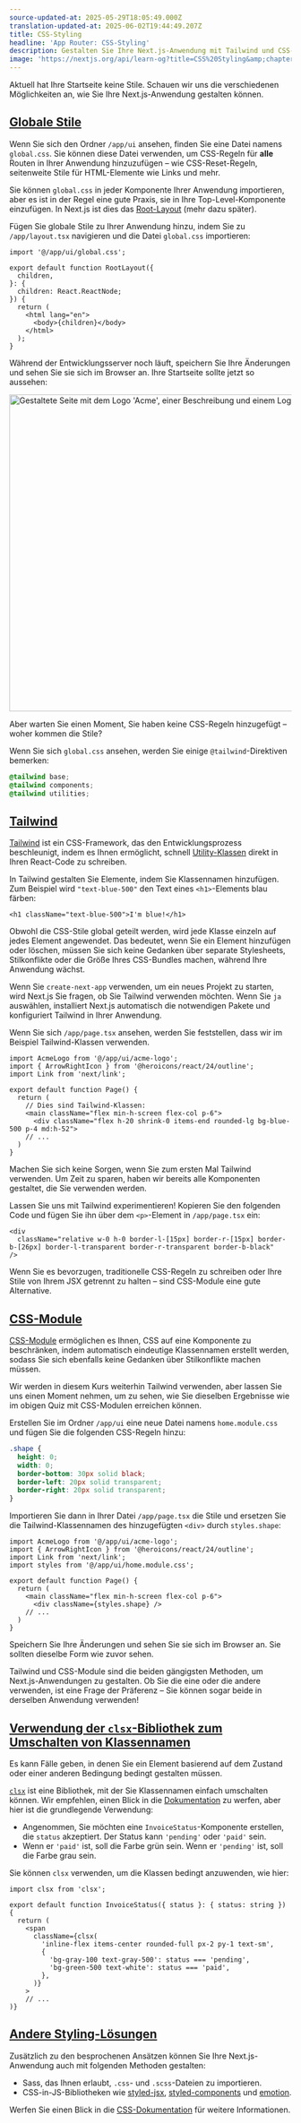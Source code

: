 ```yaml
---
source-updated-at: 2025-05-29T18:05:49.000Z
translation-updated-at: 2025-06-02T19:44:49.207Z
title: CSS-Styling
headline: 'App Router: CSS-Styling'
description: Gestalten Sie Ihre Next.js-Anwendung mit Tailwind und CSS-Modulen.
image: 'https://nextjs.org/api/learn-og?title=CSS%20Styling&amp;chapter=2'
---
```


Aktuell hat Ihre Startseite keine Stile. Schauen wir uns die verschiedenen Möglichkeiten an, wie Sie Ihre Next.js-Anwendung gestalten können.

[Globale Stile](#globale-stile)
-------------------------------

Wenn Sie sich den Ordner `/app/ui` ansehen, finden Sie eine Datei namens `global.css`. Sie können diese Datei verwenden, um CSS-Regeln für **alle** Routen in Ihrer Anwendung hinzuzufügen – wie CSS-Reset-Regeln, seitenweite Stile für HTML-Elemente wie Links und mehr.

Sie können `global.css` in jeder Komponente Ihrer Anwendung importieren, aber es ist in der Regel eine gute Praxis, sie in Ihre Top-Level-Komponente einzufügen. In Next.js ist dies das [Root-Layout](/docs/app/api-reference/file-conventions/layout#root-layouts) (mehr dazu später).

Fügen Sie globale Stile zu Ihrer Anwendung hinzu, indem Sie zu `/app/layout.tsx` navigieren und die Datei `global.css` importieren:

```tsx {1} filename="/app/layout.tsx"
import '@/app/ui/global.css';
 
export default function RootLayout({
  children,
}: {
  children: React.ReactNode;
}) {
  return (
    <html lang="en">
      <body>{children}</body>
    </html>
  );
}
```

Während der Entwicklungsserver noch läuft, speichern Sie Ihre Änderungen und sehen Sie sie sich im Browser an. Ihre Startseite sollte jetzt so aussehen:

<Image
  alt="Gestaltete Seite mit dem Logo 'Acme', einer Beschreibung und einem Login-Link."
  srcLight="https://h8DxKfmAPhn8O0p3.public.blob.vercel-storage.com/learn/light/home-page-with-tailwind.png"
  srcDark="https://h8DxKfmAPhn8O0p3.public.blob.vercel-storage.com/learn/dark/home-page-with-tailwind.png"
  width="960"
  height="566"
/>

Aber warten Sie einen Moment, Sie haben keine CSS-Regeln hinzugefügt – woher kommen die Stile?

Wenn Sie sich `global.css` ansehen, werden Sie einige `@tailwind`-Direktiven bemerken:

```css filename="/app/ui/global.css"
@tailwind base;
@tailwind components;
@tailwind utilities;
```

[Tailwind](#tailwind)
---------------------

[Tailwind](https://tailwindcss.com/) ist ein CSS-Framework, das den Entwicklungsprozess beschleunigt, indem es Ihnen ermöglicht, schnell [Utility-Klassen](https://tailwindcss.com/docs/utility-first) direkt in Ihren React-Code zu schreiben.

In Tailwind gestalten Sie Elemente, indem Sie Klassennamen hinzufügen. Zum Beispiel wird `"text-blue-500"` den Text eines `<h1>`-Elements blau färben:

```
<h1 className="text-blue-500">I'm blue!</h1>
```

Obwohl die CSS-Stile global geteilt werden, wird jede Klasse einzeln auf jedes Element angewendet. Das bedeutet, wenn Sie ein Element hinzufügen oder löschen, müssen Sie sich keine Gedanken über separate Stylesheets, Stilkonflikte oder die Größe Ihres CSS-Bundles machen, während Ihre Anwendung wächst.

Wenn Sie `create-next-app` verwenden, um ein neues Projekt zu starten, wird Next.js Sie fragen, ob Sie Tailwind verwenden möchten. Wenn Sie `ja` auswählen, installiert Next.js automatisch die notwendigen Pakete und konfiguriert Tailwind in Ihrer Anwendung.

Wenn Sie sich `/app/page.tsx` ansehen, werden Sie feststellen, dass wir im Beispiel Tailwind-Klassen verwenden.

```tsx filename="/app/page.tsx"
import AcmeLogo from '@/app/ui/acme-logo';
import { ArrowRightIcon } from '@heroicons/react/24/outline';
import Link from 'next/link';
 
export default function Page() {
  return (
    // Dies sind Tailwind-Klassen:
    <main className="flex min-h-screen flex-col p-6">
      <div className="flex h-20 shrink-0 items-end rounded-lg bg-blue-500 p-4 md:h-52">
    // ...
  )
}
```

Machen Sie sich keine Sorgen, wenn Sie zum ersten Mal Tailwind verwenden. Um Zeit zu sparen, haben wir bereits alle Komponenten gestaltet, die Sie verwenden werden.

Lassen Sie uns mit Tailwind experimentieren! Kopieren Sie den folgenden Code und fügen Sie ihn über dem `<p>`-Element in `/app/page.tsx` ein:

```tsx filename="/app/page.tsx"
<div
  className="relative w-0 h-0 border-l-[15px] border-r-[15px] border-b-[26px] border-l-transparent border-r-transparent border-b-black"
/>
```

Wenn Sie es bevorzugen, traditionelle CSS-Regeln zu schreiben oder Ihre Stile von Ihrem JSX getrennt zu halten – sind CSS-Module eine gute Alternative.

[CSS-Module](#css-module)
---------------------------

[CSS-Module](/docs/basic-features/built-in-css-support) ermöglichen es Ihnen, CSS auf eine Komponente zu beschränken, indem automatisch eindeutige Klassennamen erstellt werden, sodass Sie sich ebenfalls keine Gedanken über Stilkonflikte machen müssen.

Wir werden in diesem Kurs weiterhin Tailwind verwenden, aber lassen Sie uns einen Moment nehmen, um zu sehen, wie Sie dieselben Ergebnisse wie im obigen Quiz mit CSS-Modulen erreichen können.

Erstellen Sie im Ordner `/app/ui` eine neue Datei namens `home.module.css` und fügen Sie die folgenden CSS-Regeln hinzu:

```css filename="/app/ui/home.module.css"
.shape {
  height: 0;
  width: 0;
  border-bottom: 30px solid black;
  border-left: 20px solid transparent;
  border-right: 20px solid transparent;
}
```

Importieren Sie dann in Ihrer Datei `/app/page.tsx` die Stile und ersetzen Sie die Tailwind-Klassennamen des hinzugefügten `<div>` durch `styles.shape`:

```tsx {4,9} filename="/app/page.tsx"
import AcmeLogo from '@/app/ui/acme-logo';
import { ArrowRightIcon } from '@heroicons/react/24/outline';
import Link from 'next/link';
import styles from '@/app/ui/home.module.css';
 
export default function Page() {
  return (
    <main className="flex min-h-screen flex-col p-6">
      <div className={styles.shape} />
    // ...
  )
}
```

Speichern Sie Ihre Änderungen und sehen Sie sie sich im Browser an. Sie sollten dieselbe Form wie zuvor sehen.

Tailwind und CSS-Module sind die beiden gängigsten Methoden, um Next.js-Anwendungen zu gestalten. Ob Sie die eine oder die andere verwenden, ist eine Frage der Präferenz – Sie können sogar beide in derselben Anwendung verwenden!

[Verwendung der `clsx`-Bibliothek zum Umschalten von Klassennamen](#verwendung-der-clsx-bibliothek-zum-umschalten-von-klassennamen)
-----------------------------------------------------------------------------------------------

Es kann Fälle geben, in denen Sie ein Element basierend auf dem Zustand oder einer anderen Bedingung bedingt gestalten müssen.

[`clsx`](https://www.npmjs.com/package/clsx) ist eine Bibliothek, mit der Sie Klassennamen einfach umschalten können. Wir empfehlen, einen Blick in die [Dokumentation](https://github.com/lukeed/clsx) zu werfen, aber hier ist die grundlegende Verwendung:

*   Angenommen, Sie möchten eine `InvoiceStatus`-Komponente erstellen, die `status` akzeptiert. Der Status kann `'pending'` oder `'paid'` sein.
*   Wenn er `'paid'` ist, soll die Farbe grün sein. Wenn er `'pending'` ist, soll die Farbe grau sein.

Sie können `clsx` verwenden, um die Klassen bedingt anzuwenden, wie hier:

```tsx {9,10} filename="/app/ui/invoices/status.tsx"
import clsx from 'clsx';
 
export default function InvoiceStatus({ status }: { status: string }) {
  return (
    <span
      className={clsx(
        'inline-flex items-center rounded-full px-2 py-1 text-sm',
        {
          'bg-gray-100 text-gray-500': status === 'pending',
          'bg-green-500 text-white': status === 'paid',
        },
      )}
    >
    // ...
)}
```

[Andere Styling-Lösungen](#andere-styling-lösungen)
---------------------------------------------------

Zusätzlich zu den besprochenen Ansätzen können Sie Ihre Next.js-Anwendung auch mit folgenden Methoden gestalten:

*   Sass, das Ihnen erlaubt, `.css`- und `.scss`-Dateien zu importieren.
*   CSS-in-JS-Bibliotheken wie [styled-jsx](https://github.com/vercel/styled-jsx), [styled-components](https://github.com/vercel/next.js/tree/canary/examples/with-styled-components) und [emotion](https://github.com/vercel/next.js/tree/canary/examples/with-emotion).

Werfen Sie einen Blick in die [CSS-Dokumentation](/docs/app/building-your-application/styling) für weitere Informationen.